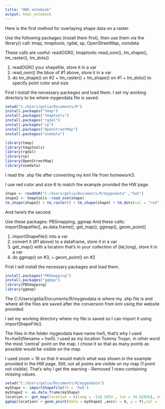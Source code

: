 ```yaml
---
title: "HW5 notebook"
output: html_notebook
---
```


Here is the first method for overlaying shape data on a raster.

Use the following packages (install them first), then use them via
the library() call: tmap, tmaptools, rgdal, sp, OpenStreetMap, osmdata

These calls are useful: readOGR(), tmaptools::read_osm(),
tm_shape(), tm_raster(), tm_dots()

1. readOGR() your shapefile, store it in a var
2. read_osm() the bbox of #1 above, store it in a var
3. do tm_shape() on #2 + tm_raster() +
tm_shape() on #1 + tm_dots() to specify point color and size

First I install the necessary packeges and load them.
I set my working directory to be where mygeodata file is saved.
```r
setwd("C:/Users/gelia/Documents/R")
install.packages("tmap")
install.packages("tmaptools")
install.packages("rgdal")
install.packages("sp")
install.packages("OpenStreetMap")
install.packages("osmdata")

library(tmap)
library(tmaptools)
library(rgdal)
library(sp)
library(OpenStreetMap)
library(osmdata)

```


I read the .shp file after converting my kml file from homework3.

I use red color and size 6 to match the example provided the HW page.

```r

shape <- readOGR("C:/Users/gelia/Documents/R/mygeodata" ,"hw5")
shape2 <- tmaptools::read_osm(shape)
tm_shape(shape2) + tm_raster() + tm_shape(shape) + tm_dots(col = "red",size = 6)

```


And here's the second.

Use these packages: PBSmapping, ggmap
And these calls: importShapefile(), as.data.frame(), get_map(), ggmap(), 
geom_point()

1. importShapefile() into a var
2. convert it (#1 above) to a dataframe, store it in a var
3. get_map() with a location that's in your collection of (lat,long),
store it in a var
4. do ggmap() on #3, + geom_point() on #2

Frist I will install the necessary packages and load them.
```r

install.packages("PBSmapping")
install.packages("ggmap")
library(PBSmapping)
library(ggmap)

```

The C:/Users/gelia/Documents/R/mygeodata is where my .shp file is and where all the files are saved after the conversion from kml using the website provided.

I set my working directory where my file is saved so I can import it using importShapeFile().

The files in the folder mygeodata have name hw5, that's why I used fn=hw5(filename = hw5).
I used as my location Tommy Trojan, in other word the most 'central' point on the map.
I chose it so that as many points as possible would be visible on the map.

I used zoom = 16 so that it would match what was shown in the example provided in the HW page. Still, not all points are visible on my map (1 point not visible).
That's why I get the warning - Removed 1 rows containing missing values.

```r

setwd("C:/Users/gelia/Documents/R/mygeodata")
myShape <- importShapefile(fn = 'hw5')
myShape2 <- as.data.frame(myShape)
location <- get_map(location = c(long = -118.2854 , lat = 34.02056), zoom = 16)
ggmap(location) + geom_point(data = myShape2 ,aes(x = X, y = Y),col = 'orange',size = 3)

```

